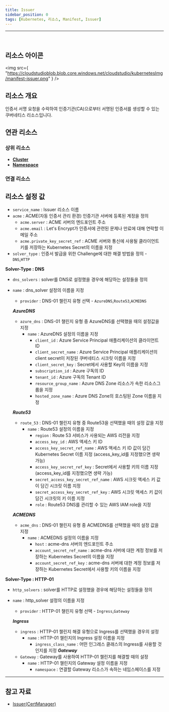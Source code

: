 ```yaml
---
title: Issuer
sidebar_position: 0
tags: [Kubernetes, 리소스, Manifest, Issuer]
---
```



<hr />
<br />


## 리소스 아이콘

<img
    src={
        "https://cloudstudioblob.blob.core.windows.net/cloudstudio/kubernetesImg/manifest-issuer.png"
    }
/>

## 리소스 개요

인증서 서명 요청을 수락하여 인증기관(CA)으로부터 서명된 인증서를 생성할 수 있는 쿠버네티스 리소스입니다.
## 연관 리소스

### 상위 리소스

-   [**Cluster**](https://docs.cstudio.app/docs/resource/kubernetes/Base/Cluster)
-   [**Namespace**](https://docs.cstudio.app/docs/resource/kubernetes/Core/Namespace)

### 연결 리소스



## 리소스 설정 값

-   `service_name` : Issuer 리소스 이름
-   `acme` : ACME(자동 인증서 관리 환경) 인증기관 서버에 등록된 계정을 정의 
    -   `acme.server` : ACME 서버의 엔드포인트 주소
    -   `acme.email` : Let's Encrypt가 인증서에 관련된 문제나 만료에 대해 연락할 이메일 주소
    -   `acme.private_key_secret_ref` : ACME 서버와 통신에 사용될 클라이언트 키를 저장하는 Kubernetes Secret의 이름을 지정
-   `solver_type` : 인증서 발급을 위한 Challenge에 대한 해결 방법을 정의 - `DNS`,`HTTP`

**Solver-Type : DNS**
-   `dns_solvers` : solver를 DNS로 설정했을 경우에 해당하는 설정들을 정의
-   `name` : dns_solver 설정의 이름을 지정
    -   `provider` : DNS-01 챌린지 유형 선택 - `AzureDNS`,`Route53`,`ACMEDNS` 

    ***AzureDNS***
    -   `azure_dns` : DNS-01 챌린지 유형 중 AzureDNS를 선택했을 때의 설정값을 지정
        -   `name` : AzureDNS 설정의 이름을 지정
            -   `client_id` : Azure Service Principal 애플리케이션의 클라이언트 ID
            -   `client_secret_name` : Azure Service Principal 애플리케이션의 client secret이 저장된 쿠버네티스 시크릿 이름을 지정
            -   `client_secret_key` : Secret에서 사용할 Key의 이름을 지정
            -   `subscription_id` : Azure 구독의 ID
            -   `tenant_id` : Azure 구독의 Tenant ID
            -   `resource_group_name` : Azure DNS Zone 리소스가 속한 리소스그룹을 지정
            -   `hosted_zone_name` : Azure DNS Zone의 호스팅된 Zone 이름을 지정

    ***Route53***        
    -   `route_53` : DNS-01 챌린지 유형 중 Route53을 선택했을 때의 설정 값을 지정
        -   `name` : Route53 설정의 이름을 지정
            -   `region` : Route 53 서비스가 사용되는 AWS 리전을 지정
            -   `access_key_id` : AWS 액세스 키 ID
            -   `access_key_secret_ref_name` : AWS 액세스 키 ID 값이 담긴 Kubernetes Secret 이름 지정 (access_key_id를 지정했으면 생략 가능)
            -   `access_key_secret_ref_key` : Secret에서 사용할 키의 이름 지정 (access_key_id를 지정했으면 생략 가능)
            -   `secret_access_key_secret_ref_name` : AWS 시크릿 액세스 키 값이 담긴 시크릿 이름 지정
            -   `secret_access_key_secret_ref_key` : AWS 시크릿 액세스 키 값이 담긴 시크릿의 키 이름 지정
            -   `role` : Route53 DNS를 관리할 수 있는 AWS IAM role을 지정

    ***ACMEDNS***          
    -   `acme_dns` : DNS-01 챌린지 유형 중 ACMEDNS를 선택했을 때의 설정 값을 지정
        -   `name` : ACMEDNS 설정의 이름을 지정
            -   `host` : acme-dns 서버의 엔드포인트 주소
            -   `account_secret_ref_name` : acme-dns 서버에 대한 계정 정보를 저장하는 Kubernetes Secret의 이름을 지정
            -   `account_secret_ref_key` : acme-dns 서버에 대한 계정 정보를 저장하는 Kubernetes Secret에서 사용할 키의 이름을 지정

**Solver-Type : HTTP-01**
-   `http_solvers` : solver를 HTTP로 설정했을 경우에 해당하는 설정들을 정의
-   `name` : http_solver 설정의 이름을 지정
    -   `provider` : HTTP-01 챌린지 유형 선택 - `Ingress`,`Gateway`

    ***Ingress***
    -   `ingress` : HTTP-01 챌린지 해결 유형으로 Ingress를 선택했을 경우의 설정
        -   `name` : HTTP-01 챌린지의 Ingress 설정 이름을 지정
            -   `ingress_class_name` : 어떤 인그레스 클래스의 Ingress를 사용할 것인지를 지정
    ***Gateway***
    -   `Gateway` : Gateway를 사용하여 HTTP-01 챌린지를 해결할 때의 설정
        -   `name` : HTTP-01 챌린지의 Gateway 설정 이름을 지정
            -   `namespace` : 연결할 Gateway 리소스가 속하는 네임스페이스를 지정
            

---

## 참고 자료

-   [Issuer(CertManager)](https://cert-manager.io/docs/concepts/issuer/)


